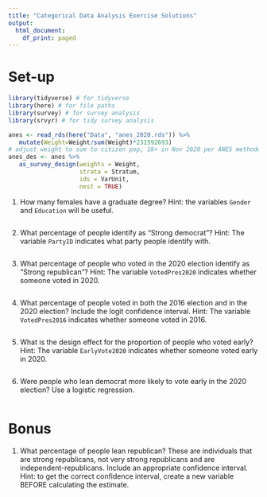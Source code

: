 ```yaml
---
title: "Categorical Data Analysis Exercise Solutions"
output:
  html_document:
    df_print: paged
---
```


# Set-up
```r
library(tidyverse) # for tidyverse
library(here) # for file paths
library(survey) # for survey analysis
library(srvyr) # for tidy survey analysis

anes <- read_rds(here("Data", "anes_2020.rds")) %>%
   mutate(Weight=Weight/sum(Weight)*231592693) 
# adjust weight to sum to citizen pop, 18+ in Nov 2020 per ANES methodology documentation
anes_des <- anes %>%
   as_survey_design(weights = Weight,
                    strata = Stratum,
                    ids = VarUnit,
                    nest = TRUE)
```

1. How many females have a graduate degree? Hint: the variables `Gender` and `Education` will be useful.

```r


```


2. What percentage of people identify as "Strong democrat"? Hint: The variable `PartyID` indicates what party people identify with.

```r

```



3. What percentage of people who voted in the 2020 election identify as "Strong republican"? Hint: The variable `VotedPres2020` indicates whether someone voted in 2020.

```r

```

4. What percentage of people voted in both the 2016 election and in the 2020 election?  Include the logit confidence interval. Hint: The variable `VotedPres2016` indicates whether someone voted in 2016.

```r

```

5. What is the design effect for the proportion of people who voted early? Hint: The variable `EarlyVote2020` indicates whether someone voted early in 2020.

```r

```

6. Were people who lean democrat more likely to vote early in the 2020 election? Use a logistic regression.

```r

```

# Bonus

1. What percentage of people lean republican? These are individuals that are strong republicans, not very strong republicans and are independent-republicans. Include an appropriate confidence interval. Hint: to get the correct confidence interval, create a new variable BEFORE calculating the estimate.

```r

```
